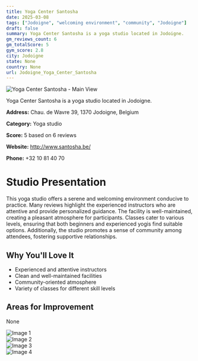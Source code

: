 ```yaml
---
title: Yoga Center Santosha
date: 2025-03-08
tags: ["Jodoigne", "welcoming environment", "community", "Jodoigne"]  
draft: false
summary: Yoga Center Santosha is a yoga studio located in Jodoigne.
gm_reviews_count: 6
gm_totalScore: 5
gym_score: 2.8
city: Jodoigne
state: None
country: None
url: Jodoigne_Yoga_Center_Santosha
---
```


<div className="aspect-[16/9] relative my-8">
  <img 
    src="https://lh5.googleusercontent.com/p/AF1QipO2c_dybjufL_xX_E7UEAugl6Ut88L_WCuFZ02f=w1920-h1080-k-no"
    alt="Yoga Center Santosha - Main View"
    className="object-cover absolute inset-0 w-full h-full rounded-lg"
  />
</div>

Yoga Center Santosha is a yoga studio located in Jodoigne.

**Address:** Chau. de Wavre 39, 1370 Jodoigne, Belgium

**Category:** Yoga studio

**Score:** 5 based on 6 reviews

**Website:** http://www.santosha.be/

**Phone:** +32 10 81 40 70

# Studio Presentation

This yoga studio offers a serene and welcoming environment conducive to practice. Many reviews highlight the experienced instructors who are attentive and provide personalized guidance. The facility is well-maintained, creating a pleasant atmosphere for participants. Classes cater to various levels, ensuring that both beginners and experienced yogis find suitable options. Additionally, the studio promotes a sense of community among attendees, fostering supportive relationships.

## Why You'll Love It

- Experienced and attentive instructors
- Clean and well-maintained facilities
- Community-oriented atmosphere
- Variety of classes for different skill levels

## Areas for Improvement

None

<div className="grid grid-cols-1 xl:grid-cols-2 gap-4 my-8">
<div className="aspect-[4/3] relative"><img src="https://lh5.googleusercontent.com/p/AF1QipP4bl_gb1PMMqyrIFBj4aOT2yGrZpq0rnw0Her7=w1920-h1080-k-no" alt="Image 1" className="object-cover absolute inset-0 w-full h-full rounded-lg" /></div>
<div className="aspect-[4/3] relative"><img src="https://lh5.googleusercontent.com/p/AF1QipNKmpK0iKb7dw2aO0UEwAU4TDzL5Kj0ilY11Jq7=w1920-h1080-k-no" alt="Image 2" className="object-cover absolute inset-0 w-full h-full rounded-lg" /></div>
<div className="aspect-[4/3] relative"><img src="https://lh5.googleusercontent.com/p/AF1QipObjXFxPUjog5iRKmp_HfLFogpzF-b62p6eD0ut=w1920-h1080-k-no" alt="Image 3" className="object-cover absolute inset-0 w-full h-full rounded-lg" /></div>
<div className="aspect-[4/3] relative"><img src="https://lh5.googleusercontent.com/p/AF1QipNfUUcCxEC6LCCy_NW_eTnBqt4wD5lqz0R7q8hM=w1920-h1080-k-no" alt="Image 4" className="object-cover absolute inset-0 w-full h-full rounded-lg" /></div>
</div>